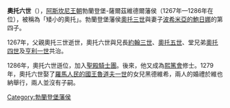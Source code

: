 {{expand|time=2015-02-13T01:47:53+00:00}}
{{unreferenced|time=2014-10-19T10:47:31+00:00}}
'''奧托六世'''（{{bd|約1255年||1303年||catIdx=O}}），[[阿斯坎尼王朝|阿斯坎尼王朝]]勃蘭登堡-薩爾茲維德爾藩侯（1267年—1286年在位），被稱為「矮小的奧托」。勃蘭登堡藩侯[[奧托三世_(勃蘭登堡)|奧托三世]]與妻子[[波希米亞的鮑日娜|波希米亞的鮑日娜]]的第四子。

1267年，父親奧托三世逝世，奧托六世與兄長[[約翰三世_(勃蘭登堡)|約翰三世]]、[[奧托五世_(勃蘭登堡)|奧托五世]]、堂兄弟[[奧托四世_(勃蘭登堡)|奧托四世]]及[[亨利一世_(勃蘭登堡)|亨利一世]]共治。

1286年，奧托六世遜位，加入[[聖殿騎士團|聖殿騎士團]]。後來，他又成為[[熙篤會|熙篤會]]修士。1279年，奧托六世娶了[[羅馬人民的國王|羅馬人民的國王]][[魯道夫一世_(德意志)|魯道夫一世]]的女兒黑德維希，兩人的婚禮於維也納舉行，兩人並沒有子嗣。

{{start box}}
{{S-hou|[[阿斯坎尼王朝|阿斯坎尼王朝]]||約1255年||1303年}}
{{S-reg}}
{{s-before|[[奧托三世_(勃蘭登堡)|奧托三世]]}}
{{s-title|[[勃蘭登堡藩侯|勃蘭登堡藩侯]]|1267年—1286年<BR>與[[奧托四世_(勃蘭登堡)|奧托四世]]、[[約翰三世_(勃蘭登堡)|約翰三世]]<BR>及[[亨利一世_(勃蘭登堡)|亨利一世]]共治}}
{{s-after|[[約翰三世_(勃蘭登堡)|約翰三世]]<BR>[[奧托四世_(勃蘭登堡)|奧托四世]]<BR>[[亨利一世_(勃蘭登堡)|亨利一世]]}}
{{end box}}


[[Category:勃蘭登堡藩侯|Category:勃蘭登堡藩侯]]